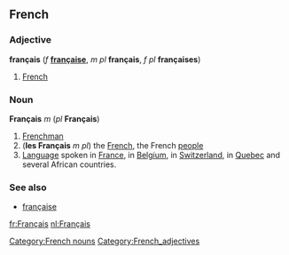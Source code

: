 ==French==
===Adjective===
'''français''' (''f'' '''[[française]]''', ''m pl'' '''français''', ''f pl'' '''françaises''')

#[[French]]

===Noun===
'''Français''' ''m'' (''pl'' '''Français''')

#[[Frenchman]]
#('''les Français''' ''m pl'') the [[French]], the French [[people]]
#[[Language]] spoken in [[France]], in [[Belgium]], in [[Switzerland]], in [[Quebec]] and several African countries.

===See also===
*[[française]]

[[fr:Français]]
[[nl:Français]]

[[Category:French nouns]]
[[Category:French_adjectives]]
